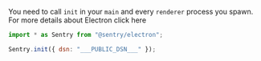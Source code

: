 You need to call `init` in your `main` and every `renderer` process you spawn.
For more details about Electron <Link to="/platforms/electron/">click here</Link>

```javascript
import * as Sentry from "@sentry/electron";

Sentry.init({ dsn: "___PUBLIC_DSN___" });
```
